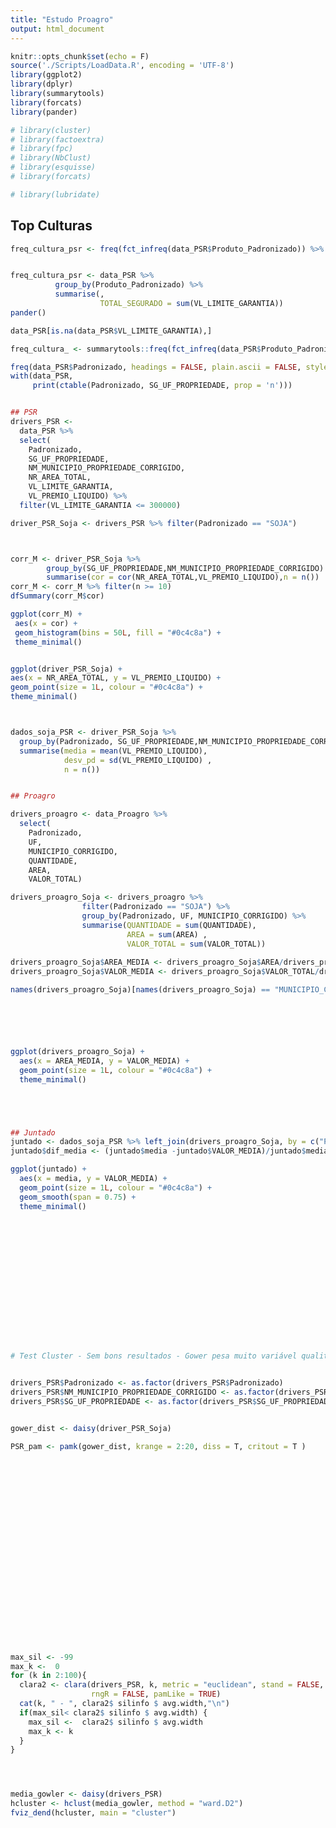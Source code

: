 ```yaml
---
title: "Estudo Proagro"
output: html_document
---
```


```r
knitr::opts_chunk$set(echo = F)
source('./Scripts/LoadData.R', encoding = 'UTF-8')
library(ggplot2)
library(dplyr)
library(summarytools)
library(forcats)
library(pander)

# library(cluster)
# library(factoextra)
# library(fpc)
# library(NbClust)
# library(esquisse)
# library(forcats)

# library(lubridate)
```

## Top Culturas

```r
freq_cultura_psr <- freq(fct_infreq(data_PSR$Produto_Padronizado)) %>% tb()


freq_cultura_psr <- data_PSR %>% 
          group_by(Produto_Padronizado) %>% 
          summarise(,
                    TOTAL_SEGURADO = sum(VL_LIMITE_GARANTIA))
pander()

data_PSR[is.na(data_PSR$VL_LIMITE_GARANTIA),]

freq_cultura_ <- summarytools::freq(fct_infreq(data_PSR$Produto_Padronizado))
```









```r
freq(data_PSR$Padronizado, headings = FALSE, plain.ascii = FALSE, style = "rmarkdown",  order = "freq")
with(data_PSR, 
     print(ctable(Padronizado, SG_UF_PROPRIEDADE, prop = 'n')))


## PSR
drivers_PSR <- 
  data_PSR %>% 
  select(
    Padronizado,
    SG_UF_PROPRIEDADE,
    NM_MUNICIPIO_PROPRIEDADE_CORRIGIDO,
    NR_AREA_TOTAL,
    VL_LIMITE_GARANTIA,
    VL_PREMIO_LIQUIDO) %>%
  filter(VL_LIMITE_GARANTIA <= 300000)

driver_PSR_Soja <- drivers_PSR %>% filter(Padronizado == "SOJA")



corr_M <- driver_PSR_Soja %>% 
        group_by(SG_UF_PROPRIEDADE,NM_MUNICIPIO_PROPRIEDADE_CORRIGIDO) %>% 
        summarise(cor = cor(NR_AREA_TOTAL,VL_PREMIO_LIQUIDO),n = n())
corr_M <- corr_M %>% filter(n >= 10)
dfSummary(corr_M$cor)

ggplot(corr_M) +
 aes(x = cor) +
 geom_histogram(bins = 50L, fill = "#0c4c8a") +
 theme_minimal()


ggplot(driver_PSR_Soja) +
aes(x = NR_AREA_TOTAL, y = VL_PREMIO_LIQUIDO) +
geom_point(size = 1L, colour = "#0c4c8a") +
theme_minimal()



dados_soja_PSR <- driver_PSR_Soja %>% 
  group_by(Padronizado, SG_UF_PROPRIEDADE,NM_MUNICIPIO_PROPRIEDADE_CORRIGIDO) %>% 
  summarise(media = mean(VL_PREMIO_LIQUIDO), 
            desv_pd = sd(VL_PREMIO_LIQUIDO) ,
            n = n())


## Proagro

drivers_proagro <- data_Proagro %>% 
  select(
    Padronizado,
    UF,
    MUNICIPIO_CORRIGIDO,
    QUANTIDADE,
    AREA,
    VALOR_TOTAL)

drivers_proagro_Soja <- drivers_proagro %>% 
                filter(Padronizado == "SOJA") %>% 
                group_by(Padronizado, UF, MUNICIPIO_CORRIGIDO) %>% 
                summarise(QUANTIDADE = sum(QUANTIDADE), 
                          AREA = sum(AREA) ,
                          VALOR_TOTAL = sum(VALOR_TOTAL))
                
drivers_proagro_Soja$AREA_MEDIA <- drivers_proagro_Soja$AREA/drivers_proagro_Soja$QUANTIDADE
drivers_proagro_Soja$VALOR_MEDIA <- drivers_proagro_Soja$VALOR_TOTAL/drivers_proagro_Soja$QUANTIDADE

names(drivers_proagro_Soja)[names(drivers_proagro_Soja) == "MUNICIPIO_CORRIGIDO"] <- "MUNICIPIO"






ggplot(drivers_proagro_Soja) +
  aes(x = AREA_MEDIA, y = VALOR_MEDIA) +
  geom_point(size = 1L, colour = "#0c4c8a") +
  theme_minimal()





## Juntado
juntado <- dados_soja_PSR %>% left_join(drivers_proagro_Soja, by = c("Padronizado","UF","MUNICIPIO"))
juntado$dif_media <- (juntado$media -juntado$VALOR_MEDIA)/juntado$media

ggplot(juntado) +
  aes(x = media, y = VALOR_MEDIA) +
  geom_point(size = 1L, colour = "#0c4c8a") +
  geom_smooth(span = 0.75) +
  theme_minimal()
















# Test Cluster - Sem bons resultados - Gower pesa muito variável qualitativa (Municipio e UF)

  
drivers_PSR$Padronizado <- as.factor(drivers_PSR$Padronizado)
drivers_PSR$NM_MUNICIPIO_PROPRIEDADE_CORRIGIDO <- as.factor(drivers_PSR$NM_MUNICIPIO_PROPRIEDADE_CORRIGIDO)
drivers_PSR$SG_UF_PROPRIEDADE <- as.factor(drivers_PSR$SG_UF_PROPRIEDADE)


gower_dist <- daisy(driver_PSR_Soja)

PSR_pam <- pamk(gower_dist, krange = 2:20, diss = T, critout = T )























max_sil <- -99
max_k <-  0
for (k in 2:100){
  clara2 <- clara(drivers_PSR, k, metric = "euclidean", stand = FALSE, samples = 1000,
                  rngR = FALSE, pamLike = TRUE)
  cat(k, " - ", clara2$ silinfo $ avg.width,"\n")
  if(max_sil< clara2$ silinfo $ avg.width) {
    max_sil <-  clara2$ silinfo $ avg.width
    max_k <- k
  }
} 




media_gowler <- daisy(drivers_PSR)
hcluster <- hclust(media_gowler, method = "ward.D2")
fviz_dend(hcluster, main = "cluster")



```

